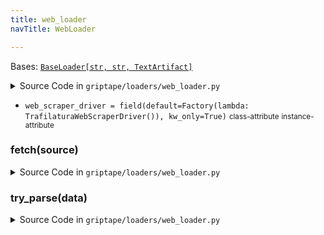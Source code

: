 ```yaml
---
title: web_loader
navTitle: WebLoader

---
```


<span id="griptape.loaders.web_loader.WebLoader"></span>

Bases:
 [`BaseLoader[str, str, TextArtifact]`](./#griptape.loaders.BaseLoader "BaseLoader (griptape.loaders.BaseLoader)")

<details><summary>Source Code in <code>griptape&#47;loaders&#47;web_loader.py</code></summary>

```python
@define
class WebLoader(BaseLoader[str, str, TextArtifact]):
    web_scraper_driver: BaseWebScraperDriver = field(
        default=Factory(lambda: TrafilaturaWebScraperDriver()),
        kw_only=True,
    )

    def fetch(self, source: str) -> str:
        return self.web_scraper_driver.fetch_url(source)

    def try_parse(self, data: str) -> TextArtifact:
        return self.web_scraper_driver.extract_page(data)
```

</details>

-   `web_scraper_driver = field(default=Factory(lambda: TrafilaturaWebScraperDriver()), kw_only=True)` <small>class-attribute</small> <small>instance-attribute</small>  <span id="griptape.loaders.web_loader.WebLoader.web_scraper_driver"></span> 

<span id="griptape.loaders.web_loader.WebLoader.fetch"></span>

### fetch(source)

<details><summary>Source Code in <code>griptape&#47;loaders&#47;web_loader.py</code></summary>

```python
def fetch(self, source: str) -> str:
    return self.web_scraper_driver.fetch_url(source)
```

</details>

<span id="griptape.loaders.web_loader.WebLoader.try_parse"></span>

### try_parse(data)

<details><summary>Source Code in <code>griptape&#47;loaders&#47;web_loader.py</code></summary>

```python
def try_parse(self, data: str) -> TextArtifact:
    return self.web_scraper_driver.extract_page(data)
```

</details>
